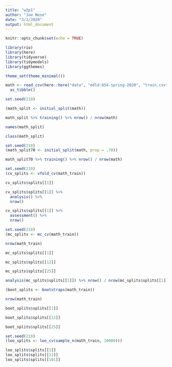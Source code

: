 ```yaml
---
title: "w2p1"
author: "Joe Nese"
date: "3/2/2020"
output: html_document
---
```


```r
knitr::opts_chunk$set(echo = TRUE)

library(rio)
library(here)
library(tidyverse)
library(tidymodels)
library(ggthemes)

theme_set(theme_minimal())
```

```r

math <- read_csv(here::here("data", "edld-654-spring-2020", "train.csv")) %>% 
  as_tibble()

```

```r

set.seed(210)

(math_split <- initial_split(math))

math_split %>% training() %>% nrow() / nrow(math)

names(math_split)

class(math_split)

```


```r

set.seed(210)
(math_split70 <- initial_split(math, prop = .70))

math_split70 %>% training() %>% nrow() / nrow(math)

```


```r

set.seed(210)
(cv_splits <- vfold_cv(math_train))
```

```r

cv_splits$splits[[1]]

cv_splits$splits[[1]] %>% 
  analysis() %>%
  nrow()

cv_splits$splits[[1]] %>% 
  assessment() %>%
  nrow()

```

```r

set.seed(210)
(mc_splits <- mc_cv(math_train))

nrow(math_train)

mc_splits$splits[[1]]

mc_splits$splits[[12]]

mc_splits$splits[[25]]

analysis(mc_splits$splits[[1]]) %>% nrow() / nrow(mc_splits$splits[[1]]$data)

```

```r

(boot_splits <- bootstraps(math_train))

nrow(math_train)

boot_splits$splits[[1]]

boot_splits$splits[[12]]

boot_splits$splits[[25]]

```

```r

set.seed(210)
(loo_splits <- loo_cv(sample_n(math_train, 10000)))

loo_splits$splits[[1]]
loo_splits$splits[[12]]
loo_splits$splits[[101]]



```

